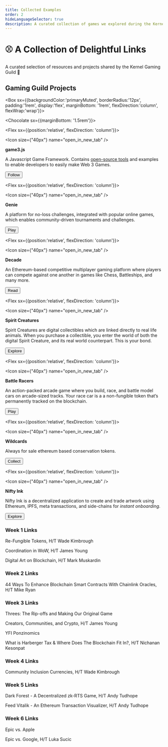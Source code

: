 ```yaml
---
title: Collected Examples
order: 2
hideLanguageSelector: true
description: A curated collection of games we explored during the Kernel Genesis Block in 2020.
---
```


# ⚾ A Collection of Delightful Links

A curated selection of resources and projects shared by the Kernel Gaming Guild 🙏

## Gaming Guild Projects

<Box sx={{backgroundColor:'primaryMuted', borderRadius:'12px', padding:'1rem', display:'flex', marginBottom: '1rem', flexDirection:'column', flexWrap:'wrap'}}>

<Chocolate sx={{marginBottom: '1.5rem'}}>

<Flex sx={{position:'relative', flexDirection: 'column'}}>

<Icon size={"40px"} name="open_in_new_tab" />

**game3.js**

A Javascript Game Framework. Contains [open-source tools](https://www.game3js.com) and examples to enable developers to easily make Web 3 Games.

<Button to="https://game3js.substack.com/">
    Follow
</Button>

</Flex>

<Flex sx={{position:'relative', flexDirection: 'column'}}>

<Icon size={"40px"} name="open_in_new_tab" />

**Genie**

A platform for no-loss challenges, integrated with popular online games, which enables community-driven tournaments and challenges.

<Button to="https://app.thegenie.xyz">
    Play
</Button>

</Flex>

<Flex sx={{position:'relative', flexDirection: 'column'}}>

<Icon size={"40px"} name="open_in_new_tab" />

**Decade**

An Ethereum-based competitive multiplayer gaming platform where players can compete against one another in games like Chess, Battleships, and many more.

<Button to="https://decade.substack.com/">
    Read
</Button>

</Flex>

<Flex sx={{position:'relative', flexDirection: 'column'}}>

<Icon size={"40px"} name="open_in_new_tab" />

**Spirit Creatures**

Spirit Creatures are digital collectibles which are linked directly to real life animals. When you purchase a collectible, you enter the world of both the digital Spirit Creature, and its real world counterpart. This is your bond.

<Button to="https://www.spiritcreatures.io/">
    Explore
</Button>

</Flex>

<Flex sx={{position:'relative', flexDirection: 'column'}}>

<Icon size={"40px"} name="open_in_new_tab" />

**Battle Racers**

An action-packed arcade game where you build, race, and battle model cars on arcade-sized tracks. Your race car is a a non-fungible token that’s permanently tracked on the blockchain.

<Button to="https://battleracers.io">
    Play
</Button>

</Flex>

<Flex sx={{position:'relative', flexDirection: 'column'}}>

<Icon size={"40px"} name="open_in_new_tab" />

**Wildcards**

Always for sale ethereum based conservation tokens.

<Button to="https://wildcards.world/">
    Collect
</Button>

</Flex>

<Flex sx={{position:'relative', flexDirection: 'column'}}>

<Icon size={"40px"} name="open_in_new_tab" />

**Nifty Ink**

Nifty Ink is a decentralized application to create and trade artwork using Ethereum, IPFS, meta transactions, and side-chains for *instant onboarding*.

<Button to="https://github.com/austintgriffith/scaffold-eth/tree/nifty-ink-dev/">
    Explore
</Button>

</Flex>

</Chocolate>

</Box>

### Week 1 Links

<List>

<Link to="https://medium.com/swlh/re-fungible-tokens-in-collectible-card-games-73a61703226f">

Re-Fungible Tokens, H/T Wade Kimbrough

</Link>

<Link to="https://ecorner.stanford.edu/in-brief/the-knowledge-economy-of-world-of-warcraft/">

Coordination in WoW, H/T James Young

</Link>

<Link to="https://www.youtube.com/watch?v=BoYyP7J5Sh0">

Digital Art on Blockchain, H/T Mark Muskardin

</Link>

</List>

### Week 2 Links

<List>

<Link to="https://blog.chain.link/44-ways-to-enhance-your-smart-contract-with-chainlink/">

44 Ways To Enhance Blockchain Smart Contracts With Chainlink Oracles, H/T Mike Ryan

</Link>

</List>

### Week 3 Links

<List>

<Link to="https://asherv.com/threes/threemails/">

Threes: The Rip-offs and Making Our Original Game

</Link>

<Link to="https://www.fehrsam.xyz/blog/creators-communities-crypto">

Creators, Communities, and Crypto, H/T James Young

</Link>

<Link to="https://tonysheng.substack.com/p/yfi-ponzinomics">

YFI Ponzinomics

</Link>

<Link to="https://medium.com/@simondlr/what-is-harberger-tax-where-does-the-blockchain-fit-in-1329046922c6">

What is Harberger Tax & Where Does The Blockchain Fit In?, H/T Nichanan Kesonpat

</Link>

</List>

### Week 4 Links

<List>

<Link to="https://www.youtube.com/watch?v=bHM1DRHSUPw">

Community Inclusion Currencies, H/T Wade Kimbrough

</Link>

</List>

### Week 5 Links

<List>

<Link to="https://blog.zkga.me/announcing-darkforest">

Dark Forest - A Decentralized zk-RTS Game, H/T Andy Tudhope

</Link>

<Link to="https://feedvitalik.com/">

Feed Vitalik - An Ethereum Transaction Visualizer, H/T Andy Tudhope

</Link>

</List>

### Week 6 Links

<List>

<Link to="https://www.forbes.com/sites/davidthier/2020/08/13/freefortnite-watch-epic-games-anti-apple-198fortnite-commercial-here/">

Epic vs. Apple

</Link>

<Link to="https://www.theverge.com/2020/8/13/21368363/epic-google-fortnite-lawsuit-antitrust-app-play-store-apple-removal">

Epic vs. Google, H/T Luka Sucic

</Link>

</List>
